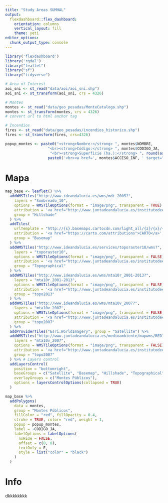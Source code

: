 ```yaml
---
title: "Study Areas SUMHAL"
output: 
  flexdashboard::flex_dashboard:
    orientation: columns
    vertical_layout: fill
    theme: yeti
editor_options: 
  chunk_output_type: console
---
```


```r
library('flexdashboard')
library('rgdal')
library("leaflet") 
library("sf")
library("tidyverse")
```

```r
# Area of Interest 
aoi_sni <- st_read("data/aoi/aoi_sni.shp") 
aoi_sni <- st_transform(aoi_sni, crs = 4326)

# Montes 
montes <- st_read("data/geo_pesadas/MonteCatalogo.shp")
montes <- st_transform(montes, crs = 4326)
# convert url to html anchor tag 

# Incendios 
fires <- st_read("data/geo_pesadas/incendios_historico.shp")
fires <- st_transform(fires, crs=4326)
```


```r
popup_montes <- paste0("<strong>Nombre:</strong> ", montes$NOMBRE,
                   "<br><strong>Código:</strong> ", montes$CODIGO_JA,
                    "<br><strong>Superficie (ha.):</strong> ", round(as.numeric(montes$SUP_HA),2),
                   paste0('<br><a href=', montes$ACCESO_INF, ' target="_blank"><strong>Mas info</strong></a>'))
```

Mapa
=============================================================================

```r
map_base <- leaflet() %>%
  addWMSTiles("http://www.ideandalucia.es/wms/mdt_2005?",
    layers = "Sombreado_10",
    options = WMSTileOptions(format = "image/png", transparent = TRUE),
    attribution = '<a href="http://www.juntadeandalucia.es/institutodeestadisticaycartografia" target="_blank">Instituto de Estadística y Cartografía de Andalucía</a>',
    group = "Hillshade"
  ) %>%
  addTiles(
    urlTemplate = "http://{s}.basemaps.cartocdn.com/light_all/{z}/{x}/{y}.png",
    attribution = '<a href="https://carto.com/attributions">CARTO</a>',
    group = "Basemap"
  ) %>%
  addWMSTiles("http://www.ideandalucia.es/services/toporaster10/wms?",
    layers = "toporaster10",
    options = WMSTileOptions(format = "image/png", transparent = FALSE),
    attribution = '<a href="http://www.juntadeandalucia.es/institutodeestadisticaycartografia" target="_blank">Instituto de Estadística y Cartografía de Andalucía</a>',
    group = "Topographical"
  ) %>%
  addWMSTiles("http://www.ideandalucia.es/wms/mta10r_2001-2013?",
    layers = "mta10r_2001-2013",
    options = WMSTileOptions(format = "image/png", transparent = FALSE),
    attribution = '<a href="http://www.juntadeandalucia.es/institutodeestadisticaycartografia" target="_blank">Instituto de Estadística y Cartografía de Andalucía</a>',
    group = "topo2013"
  ) %>%
  addWMSTiles("http://www.ideandalucia.es/wms/mta10v_2007?",
    layers = "mta10v_2007",
    options = WMSTileOptions(format = "image/png", transparent = FALSE),
    attribution = '<a href="http://www.juntadeandalucia.es/institutodeestadisticaycartografia" target="_blank">Instituto de Estadística y Cartografía de Andalucía</a>',
    group = "topo2007"
  ) %>%
  addProviderTiles("Esri.WorldImagery", group = "Satellite") %>%
  addWMSTiles("http://www.juntadeandalucia.es/medioambiente/mapwms/REDIAM_MUCV25_99_escala_detalle?",
    layers = "mta10v_2007",
    options = WMSTileOptions(format = "image/png", transparent = FALSE),
    attribution = '<a href="http://www.juntadeandalucia.es/institutodeestadisticaycartografia" target="_blank">Instituto de Estadística y Cartografía de Andalucía</a>',
    group = "topo2007"
  ) %>% # Layers control
  addLayersControl(
    position = "bottomright",
    baseGroups = c("Satellite", "Basemap", "Hillshade", "Topographical", "topo2013", "topo2007"),
    overlayGroups = c("Montes Públicos"),
    options = layersControlOptions(collapsed = TRUE)
  )

```

```r
map_base %>%
  addPolygons(
    data = montes,
    group = "Montes Públicos",
    fillColor = "red", fillOpacity = 0.4,
    stroke = TRUE, color= "red", weight = 1, 
    popup = popup_montes,
    label = ~CODIGO_JA,
    labelOptions = labelOptions(
      noHide = FALSE,
      offset = c(0, 0),
      textOnly = F,
      style = list("color" = "black")
    )
  )

```



Info
=============================================================================

dkkkkkkkk



